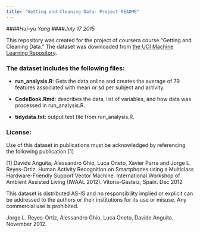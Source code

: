 ```yaml
---
title: "Getting and Cleaning Data- Project README"
---
```

####*Hui-yu Yang*
####*July 17 2015*

This repository was created for the project of coursera course "Getting and Cleaning Data." The dataset was downloaded from [the UCI Machine Learning Repository](http://archive.ics.uci.edu/ml/datasets/Human+Activity+Recognition+Using+Smartphones).

### The dataset includes the following files:

- **run_analysis.R**: Gets the data online and creates the average of 79 features associated with mean or sd per subject and activity. 

- **CodeBook.Rmd**: describes the data, list of variables, and how data was processed in run_analysis.R. 

- **tidydata.txt**: output text file from run_analysis.R. 

### License:

Use of this dataset in publications must be acknowledged by referencing the following publication [1] 

[1] Davide Anguita, Alessandro Ghio, Luca Oneto, Xavier Parra and Jorge L. Reyes-Ortiz. Human Activity Recognition on Smartphones using a Multiclass Hardware-Friendly Support Vector Machine. International Workshop of Ambient Assisted Living (IWAAL 2012). Vitoria-Gasteiz, Spain. Dec 2012

This dataset is distributed AS-IS and no responsibility implied or explicit can be addressed to the authors or their institutions for its use or misuse. Any commercial use is prohibited.

Jorge L. Reyes-Ortiz, Alessandro Ghio, Luca Oneto, Davide Anguita. November 2012.